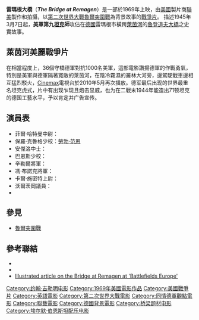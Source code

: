 {{noteTA
|G1=Show
|G2=Movie
|T=zh-cn:雷玛根大桥; zh-tw:雷瑪根鐵橋; zh-hk:雷瑪根大橋; zh-sg:雷玛根大桥;
|1=zh-cn:雷玛根大桥; zh-tw:雷瑪根鐵橋; zh-hk:雷瑪根大橋; zh-sg:雷玛根大桥;
}}
{{Infobox film
| name           = 雷瑪根大橋<br>The Bridge at Remagen
| image          = BridgeAtRemagen.jpg
| caption        = 美版DVD封面
| director       = [[約翰·吉勒明|約翰·吉勒明]]
| producer       = [[David_L._Wolper|David L. Wolper]]
| writer         = [[Roger_O._Hirson|Roger O. Hirson]] (story)<br />[[William_Roberts_(screenwriter)|William Roberts]]<br />[[Richard_Yates_(novelist)|Ricahrd Yates]]
| narrator       = 
| starring       = {{link-en|喬治·席格|George Segal}}<br />[[勞勃·范恩|勞勃·范恩]]<br />{{link-en|班·加賽拉|Ben Gazzara}}<br />{{link-en|布雷福德·迪爾曼|Bradford Dillman}}<br />{{link-en|E·G·馬紹爾|E.G. Marshall}}
| music          = [[艾瑪伯恩斯坦|艾瑪伯恩斯坦]]
| cinematography = [[Stanley_Cortez|Stanley Cortez]]
| editing        = [[William_Cartwright_(film_editor)|William Cartwright]]
| distributor    = [[聯美影業公司|聯美影業公司]]
| released       = 1969年
| runtime        = 115 分鐘.
| country        = 美國
| language       = [[英語電影|英語電影]]
| budget         = 
| preceded_by    = 
| followed_by    = 
| website        = 
| amg_id         = 1:7108
| imdb_id        = 0064110
}}
'''雷瑪根大橋'''（'''''The Bridge at Remagen'''''）是一部於1969年上映，由[[美國|美國]]製片商[[聯美|聯美]]製作和拍攝，以[[第二次世界大戰|第二次世界大戰]][[魯爾突圍戰|魯爾突圍戰]]為背景故事的[[戰爭片|戰爭片]]。
描述1945年3月7日起，'''美軍第九[[坦克|坦克]]師'''攻佔在[[德國|德國]]雷瑪根市橫跨[[萊茵河|萊茵河]]的[[魯登道夫大橋|魯登道夫大橋]]之史實故事。

== 萊茵河美麗戰爭片 ==
在相當程度上，36個守橋德軍對抗1000名美軍，這部電影讚揚德軍的作戰勇氣，特別是美軍與德軍隔著寬敞的萊茵河，在陰冷霧濕的叢林大河旁，邊駕駛戰車邊相互猛烈駁火，[[Cinemax|Cinemax]]電視台於2010年5月再次播放。德军最后出现的世界最重名坦克虎式，片中有出现乍现且炮击显威，也为在二戰末1944年能造出71顿坦克的德国工藝水平，予以肯定并广告宣传。

==演員表==
*菲爾·哈特曼中尉：{{link-en|喬治·席格|George_Segal}}
*保羅·克魯格少校：[[勞勃·范恩|勞勃·范恩]]
*安傑洛中士：{{link-en|班·加賽拉|Ben Gazzara}}
*巴恩斯少校：{{link-en|布雷福德·迪爾曼|Bradford Dillman}}
*辛勒爾將軍：{{link-en|E·G·馬紹爾|E.G. Marshall}}
*馮·布諾克將軍：{{link-en|彼得·范·艾克|Peter van Eyck}}
*卡爾·施密特上尉：{{link-en|漢斯·克利斯汀·布萊奇|Hans Christian Blech}}
*沃爾茨岡議員：{{link-en|海茵茨·萊納克|Heinz Reincke}}
*{{link-en|安娜·蓋爾|Anna Gael}}

==參見==
*[[魯爾突圍戰|魯爾突圍戰]]

==參考聯結==
*{{imdb title|id=0064110|title=The Bridge at Remagen}}
*{{amg title|id=1:7108|title=The Bridge at Remagen}}
* [https://archive.is/20070930020637/http://battlefieldseurope.co.uk/ww2ger.aspx Illustrated article on the Bridge at Remagen at 'Battlefields Europe']

{{DEFAULTSORT:Bridge at Remagen}}
[[Category:约翰·吉勒明电影|Category:约翰·吉勒明电影]]
[[Category:1969年美國電影作品|Category:1969年美國電影作品]]
[[Category:美國戰爭片|Category:美國戰爭片]]
[[Category:英語電影|Category:英語電影]]
[[Category:第二次世界大戰電影|Category:第二次世界大戰電影]]
[[Category:同情德軍觀點電影|Category:同情德軍觀點電影]]
[[Category:聯藝電影|Category:聯藝電影]]
[[Category:德國背景電影|Category:德國背景電影]]
[[Category:桥梁题材电影|Category:桥梁题材电影]]
[[Category:埃尔默·伯恩斯坦配乐电影|Category:埃尔默·伯恩斯坦配乐电影]]